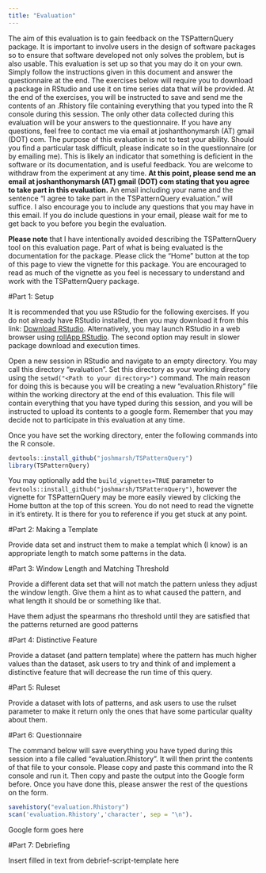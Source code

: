 ```yaml
---
title: "Evaluation"
---
```


The aim of this evaluation is to gain feedback on the TSPatternQuery package. It is important to involve users in the design of software packages so to ensure that software developed not only solves the problem, but is also usable. This evaluation is set up so that you may do it on your own. Simply follow the instructions given in this document and answer the questionnaire at the end. The exercises below will require you to download a package in RStudio and use it on time series data that will be provided. At the end of the exercises, you will be instructed to save and send me the contents of an .Rhistory file containing everything that you typed into the R console during this session. The only other data collected during this evaluation will be your answers to the questionnaire. If you have any questions, feel free to contact me via email at joshanthonymarsh (AT) gmail (DOT) com. The purpose of this evaluation is not to test your ability. Should you find a particular task difficult, please indicate so in the questionnaire (or by emailing me). This is likely an indicator that something is deficient in the software or its documentation, and is useful feedback. You are welcome to withdraw from the experiment at any time. **At this point, please send me an email at joshanthonymarsh (AT) gmail (DOT) com stating that you agree to take part in this evaluation.** An email including your name and the sentence "I agree to take part in the TSPatternQuery evaluation." will suffice. I also encourage you to include any questions that you may have in this email. If you do include questions in your email, please wait for me to get back to you before you begin the evaluation.

**Please note** that I have intentionally avoided describing the TSPatternQuery tool on this evaluation page. Part of what is being evaluated is the documentation for the package. Please click the "Home" button at the top of this page to view the vignette for this package. You are encouraged to read as much of the vignette as you feel is necessary to understand and work with the TSPatternQuery package.

#Part 1: Setup

It is recommended that you use RStudio for the following exercises. If you do not already have RStudio installed, then you may download it from this link: [Download RStudio](https://www.rstudio.com/). Alternatively, you may launch RStudio in a web browser using [rollApp RStudio](https://www.rollapp.com/app/rstudio). The second option may result in slower package download and execution times.

Open a new session in RStudio and navigate to an empty directory. You may call this directory "evaluation". Set this directory as your working directory using the `setwd("<Path to your directory>")` command. The main reason for doing this is because you will be creating a new "evaluation.Rhistory" file within the working directory at the end of this evaluation. This file will contain everything that you have typed during this session, and you will be instructed to upload its contents to a google form. Remember that you may decide not to participate in this evaluation at any time. 

Once you have set the working directory, enter the following commands into the R console.
```r
devtools::install_github("joshmarsh/TSPatternQuery")
library(TSPatternQuery)
```

You may optionally add the `build_vignettes=TRUE` parameter to `devtools::install_github("joshmarsh/TSPatternQuery")`, however the vignette for TSPatternQuery may be more easily viewed by clicking the Home button at the top of this screen. You do not need to read the vignette in it's entirety. It is there for you to reference if you get stuck at any point.

#Part 2: Making a Template

Provide data set and instruct them to make a templat which (I know) is an appropriate length to match some patterns in the data.

#Part 3: Window Length and Matching Threshold

Provide a different data set that will not match the pattern unless they adjust the window length. Give them a hint as to what caused the pattern, and what length it should be or something like that.

Have them adjust the spearmans rho threshold until they are satisfied that the patterns returned are good patterns

#Part 4: Distinctive Feature

Provide a dataset (and pattern template) where the pattern has much higher values than the dataset, ask users to try and think of and implement a distinctive feature that will decrease the run time of this query.

#Part 5: Ruleset

Provide a dataset with lots of patterns, and ask users to use the rulset parameter to make it return only the ones that have some particular quality about them.

#Part 6: Questionnaire 

The command below will save everything you have typed during this session into a file called "evaluation.Rhistory". It will then print the contents of that file to your console. Please copy and paste this command into the R console and run it. Then copy and paste the output into the Google form before. Once you have done this, please answer the rest of the questions on the form.

```r
savehistory("evaluation.Rhistory")  
scan('evaluation.Rhistory','character', sep = "\n"). 
```


Google form goes here

#Part 7: Debriefing

Insert filled in text from debrief-script-template here
